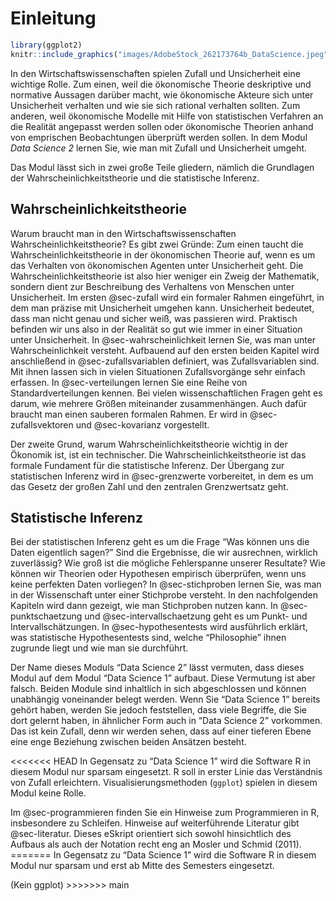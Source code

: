 # Einleitung {.unnumbered}

```r
library(ggplot2)
knitr::include_graphics("images/AdobeStock_262173764b_DataScience.jpeg")
```

In den Wirtschaftswissenschaften spielen Zufall und Unsicherheit eine wichtige Rolle. Zum einen, weil die ökonomische Theorie deskriptive und normative Aussagen darüber macht, wie ökonomische Akteure sich unter Unsicherheit verhalten und wie sie sich rational verhalten sollten. Zum anderen, weil ökonomische Modelle mit Hilfe von statistischen Verfahren an die Realität angepasst werden sollen oder ökonomische Theorien anhand von emprischen Beobachtungen überprüft werden sollen. In dem Modul *Data Science 2* lernen Sie, wie man mit Zufall und Unsicherheit umgeht.

Das Modul lässt sich in zwei große Teile gliedern, nämlich die Grundlagen der Wahrscheinlichkeitstheorie und die statistische Inferenz. 

## Wahrscheinlichkeitstheorie {.unnumbered}

Warum braucht man in den Wirtschaftswissenschaften Wahrscheinlichkeitstheorie? Es gibt zwei Gründe:
Zum einen taucht die Wahrscheinlichkeitstheorie in der ökonomischen Theorie auf, wenn es 
um das Verhalten von ökonomischen Agenten unter Unsicherheit geht. 
Die Wahrscheinlichkeitstheorie ist also hier weniger ein Zweig der Mathematik, 
sondern dient zur Beschreibung des Verhaltens von Menschen unter Unsicherheit. 
Im ersten @sec-zufall wird ein formaler Rahmen eingeführt, in dem man 
präzise mit Unsicherheit umgehen kann. Unsicherheit bedeutet, dass man nicht 
genau und sicher weiß, was passieren wird. Praktisch befinden wir uns also in der 
Realität so gut wie immer in einer Situation unter Unsicherheit. In @sec-wahrscheinlichkeit
lernen Sie, was man unter Wahrscheinlichkeit versteht. Aufbauend auf den
ersten beiden Kapitel wird anschließend in @sec-zufallsvariablen definiert,
was Zufallsvariablen sind. Mit ihnen lassen sich in vielen Situationen 
Zufallsvorgänge sehr einfach erfassen. In @sec-verteilungen lernen Sie eine
Reihe von Standardverteilungen kennen. Bei vielen wissenschaftlichen Fragen
geht es darum, wie mehrere Größen miteinander zusammenhängen. Auch dafür
braucht man einen sauberen formalen Rahmen. Er wird in @sec-zufallsvektoren
und @sec-kovarianz vorgestellt. 

Der zweite Grund, warum Wahrscheinlichkeitstheorie wichtig in der Ökonomik ist, 
ist ein technischer. Die Wahrscheinlichkeitstheorie ist das formale Fundament für
die statistische Inferenz. Der Übergang zur statistischen Inferenz wird
in @sec-grenzwerte vorbereitet, in dem es um das Gesetz der großen Zahl und 
den zentralen Grenzwertsatz geht.

## Statistische Inferenz {.unnumbered}

Bei der statistischen Inferenz geht es um die Frage "Was können uns die Daten 
eigentlich sagen?" Sind die Ergebnisse, die wir ausrechnen, wirklich
zuverlässig? Wie groß ist die mögliche Fehlerspanne unserer Resultate? 
Wie können wir Theorien oder Hypothesen empirisch überprüfen, wenn uns
keine perfekten Daten vorliegen? In @sec-stichproben lernen Sie, was 
man in der Wissenschaft unter einer Stichprobe versteht. In den
nachfolgenden Kapiteln wird dann gezeigt, wie man Stichproben nutzen kann.
In @sec-punktschaetzung und @sec-intervallschaetzung geht es um
Punkt- und Intervallschätzungen. In @sec-hypothesentests wird 
ausführlich erklärt, was statistische Hypothesentests sind, welche
"Philosophie" ihnen zugrunde liegt und wie man sie durchführt.

Der Name dieses Moduls "Data Science 2" lässt vermuten, dass dieses 
Modul auf dem Modul "Data Science 1" aufbaut. Diese Vermutung ist aber 
falsch. Beiden Module sind inhaltlich in sich abgeschlossen und 
können unabhängig voneinander belegt werden. Wenn Sie "Data Science 1" 
bereits gehört haben, werden Sie jedoch feststellen, dass viele 
Begriffe, die Sie dort gelernt haben, in ähnlicher Form auch 
in "Data Science 2" vorkommen. Das ist kein Zufall, denn wir werden
sehen, dass auf einer tieferen Ebene eine enge Beziehung zwischen 
beiden Ansätzen besteht.

<<<<<<< HEAD
In Gegensatz zu "Data Science 1" wird die Software R in diesem Modul
nur sparsam eingesetzt. R soll in erster Linie das Verständnis 
von Zufall erleichtern. Visualisierungsmethoden (`ggplot`) spielen 
in diesem Modul keine Rolle.

Im @sec-programmieren finden Sie ein Hinweise zum Programmieren in R, insbesondere
zu Schleifen. Hinweise auf weiterführende Literatur gibt @sec-literatur. Dieses
eSkript orientiert sich sowohl hinsichtlich des Aufbaus als auch der Notation
recht eng an Mosler und Schmid (2011).
=======
In Gegensatz zu "Data Science 1" wird die Software R in diesem Modul nur sparsam und erst ab Mitte des Semesters eingesetzt. 

(Kein ggplot)
>>>>>>> main
